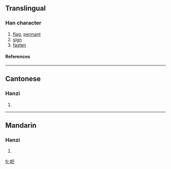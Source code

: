 {{see|幟}}

==Translingual==
===Han character===
{{Han char|rn=50|rad=巾|as=05|sn=8|four=|canj=中月口金 (LBRC)}}
# [[flag]], [[pennant]]
# [[sign]]
# [[fasten]]
====References====
{{Han ref|kx=0330.131|hdz=10734.010|uh=5E1C|ud=24092}}
----
==Cantonese==
===Hanzi===
{{yue-hanzi|jyut=|y=chi3}}
# {{defn|Cantonese}}
----
==Mandarin==
===Hanzi===
{{cmn-hanzi|tra=幟|pin=[[zhì]] (zhi4)|wg=chih<sup>4</sup>}}
# {{defn|Mandarin}}

[[fr:帜]]